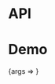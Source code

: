 
<Meta title="Packages/Typography/Typescale/XL" component={XL} />

# API

<ArgsTable />

# Demo

<Canvas>
  <Story
    name="XL"
    args={{ children: 'Text' }}
    argTypes={{ tag: { control: 'text' } }}
    parameters={{
      design: {
        allowFullscreen: true,
        type: 'figma',
        url: 'https://www.figma.com/file/6g87L4FdKZTA3knt3Rsfdx/Garden?node-id=102%3A107'
      }
    }}
  >
    {args => <TypescaleStory {...args} size="extra-large" />}
  </Story>
</Canvas>
